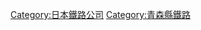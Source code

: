 {{Commonscat|Konan Railway}}
{{catmore}}
{{DEFAULTSORT:Kounan Railway}}
[[Category:日本鐵路公司|Category:日本鐵路公司]]
[[Category:青森縣鐵路|Category:青森縣鐵路]]